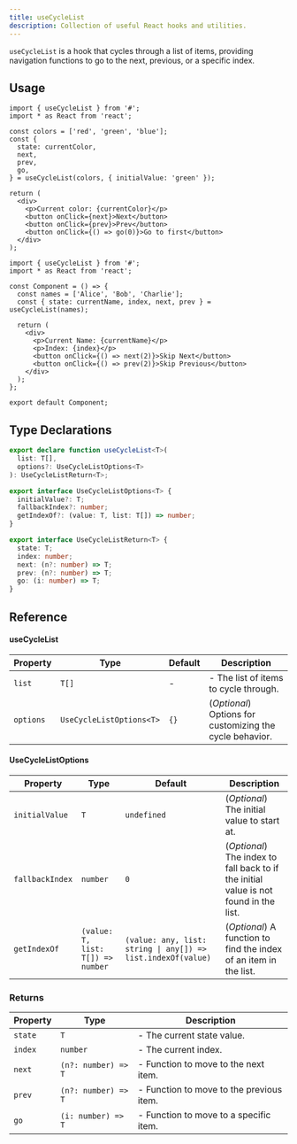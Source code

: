 ```yaml
---
title: useCycleList
description: Collection of useful React hooks and utilities.
---
```


`useCycleList` is a hook that cycles through a list of items, providing navigation functions to go to the next, previous, or a specific index.

## Usage

```tsx
import { useCycleList } from '#';
import * as React from 'react';

const colors = ['red', 'green', 'blue'];
const {
  state: currentColor,
  next,
  prev,
  go,
} = useCycleList(colors, { initialValue: 'green' });

return (
  <div>
    <p>Current color: {currentColor}</p>
    <button onClick={next}>Next</button>
    <button onClick={prev}>Prev</button>
    <button onClick={() => go(0)}>Go to first</button>
  </div>
);
```

```tsx
import { useCycleList } from '#';
import * as React from 'react';

const Component = () => {
  const names = ['Alice', 'Bob', 'Charlie'];
  const { state: currentName, index, next, prev } = useCycleList(names);

  return (
    <div>
      <p>Current Name: {currentName}</p>
      <p>Index: {index}</p>
      <button onClick={() => next(2)}>Skip Next</button>
      <button onClick={() => prev(2)}>Skip Previous</button>
    </div>
  );
};

export default Component;
```

## Type Declarations

```ts
export declare function useCycleList<T>(
  list: T[],
  options?: UseCycleListOptions<T>
): UseCycleListReturn<T>;

export interface UseCycleListOptions<T> {
  initialValue?: T;
  fallbackIndex?: number;
  getIndexOf?: (value: T, list: T[]) => number;
}

export interface UseCycleListReturn<T> {
  state: T;
  index: number;
  next: (n?: number) => T;
  prev: (n?: number) => T;
  go: (i: number) => T;
}
```

## Reference

#### useCycleList

| Property  | Type                     | Default | Description                                              |
| --------- | ------------------------ | ------- | -------------------------------------------------------- |
| `list`    | `T[]`                    | -       | - The list of items to cycle through.                    |
| `options` | `UseCycleListOptions<T>` | `{}`    | (_Optional_) Options for customizing the cycle behavior. |

#### UseCycleListOptions

| Property        | Type                              | Default                                                      | Description                                                                           |
| --------------- | --------------------------------- | ------------------------------------------------------------ | ------------------------------------------------------------------------------------- |
| `initialValue`  | `T`                               | `undefined`                                                  | (_Optional_) The initial value to start at.                                           |
| `fallbackIndex` | `number`                          | `0`                                                          | (_Optional_) The index to fall back to if the initial value is not found in the list. |
| `getIndexOf`    | `(value: T, list: T[]) => number` | `(value: any, list: string \| any[]) => list.indexOf(value)` | (_Optional_) A function to find the index of an item in the list.                     |

### Returns

| Property | Type                | Description                              |
| -------- | ------------------- | ---------------------------------------- |
| `state`  | `T`                 | - The current state value.               |
| `index`  | `number`            | - The current index.                     |
| `next`   | `(n?: number) => T` | - Function to move to the next item.     |
| `prev`   | `(n?: number) => T` | - Function to move to the previous item. |
| `go`     | `(i: number) => T`  | - Function to move to a specific item.   |